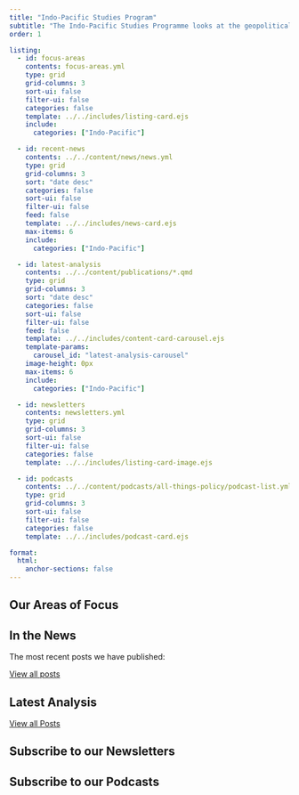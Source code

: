 ```yaml
---
title: "Indo-Pacific Studies Program"
subtitle: "The Indo-Pacific Studies Programme looks at the geopolitical events and actors across the Indo-Pacific and India’s role in the region."
order: 1

listing:
  - id: focus-areas
    contents: focus-areas.yml
    type: grid
    grid-columns: 3
    sort-ui: false
    filter-ui: false
    categories: false
    template: ../../includes/listing-card.ejs
    include:
      categories: ["Indo-Pacific"]

  - id: recent-news
    contents: ../../content/news/news.yml
    type: grid
    grid-columns: 3
    sort: "date desc"
    categories: false
    sort-ui: false
    filter-ui: false
    feed: false
    template: ../../includes/news-card.ejs
    max-items: 6
    include:
      categories: ["Indo-Pacific"]

  - id: latest-analysis
    contents: ../../content/publications/*.qmd
    type: grid
    grid-columns: 3
    sort: "date desc"
    categories: false
    sort-ui: false
    filter-ui: false
    feed: false
    template: ../../includes/content-card-carousel.ejs
    template-params: 
      carousel_id: "latest-analysis-carousel"
    image-height: 0px
    max-items: 6
    include:
      categories: ["Indo-Pacific"]

  - id: newsletters
    contents: newsletters.yml
    type: grid
    grid-columns: 3
    sort-ui: false
    filter-ui: false
    categories: false
    template: ../../includes/listing-card-image.ejs

  - id: podcasts
    contents: ../../content/podcasts/all-things-policy/podcast-list.yml
    type: grid
    grid-columns: 3
    sort-ui: false
    filter-ui: false
    categories: false
    template: ../../includes/podcast-card.ejs

format: 
  html: 
    anchor-sections: false
---
```


<!-- Start of Areas of Focus Section -->

::: {.section-heading}
## Our Areas of Focus
:::

::: {#focus-areas}
:::

<!-- End of Areas of Focus Section -->

<!-- Start of News Section -->

::: {.section-heading-with-view-all}
::: {.section-heading-subtitle}
## In the News
The most recent posts we have published:
:::
[View all posts](){.view-all}
:::

::: {#recent-news}
:::

<!-- End of News Section -->

<!-- Start of Latest Analysis Section -->

::: {.section-heading-with-view-all}
::: {.section-heading-subtitle}
## Latest Analysis
:::
[View all Posts](){.view-all}
:::

::: {.listing-carousel}
::: {#latest-analysis}
:::
:::

<!-- End of Latest Analysis Section -->

<!-- Start of Newsletter Section -->

::: {.section-heading}
## Subscribe to our Newsletters
:::

::: {#newsletters}
:::

<!-- End of Newsletter Section -->

<!-- Start of Podcasts Section -->

::: {.section-heading}
## Subscribe to our Podcasts
:::

::: {#podcasts}
:::

<!-- End of Podcasts Section -->

